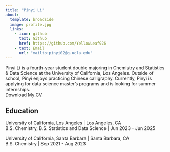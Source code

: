 ```yaml
---
title: "Pinyi Li"
about:
  template: broadside
  image: profile.jpg
  links:
    - icon: github
      text: Github
      href: https://github.com/YellowLeaf926
    - text: Email
      url: "mailto:pinyi02@g.ucla.edu"
---
```


Pinyi Li is a fourth-year student double majoring in Chemistry and Statistics & Data Science at the University of California, Los Angeles. Outside of school, Pinyi enjoys practicing Chinese calligraphy. Currently, Pinyi is applying for data science master's programs and is looking for summer internships. <br>
Download [My CV](/Pinyi Li - CV 250123.pdf)

## Education

University of California, Los Angeles | Los Angeles, CA <br>
B.S. Chemistry, B.S. Statistics and Data Science | Jun 2023 - Jun 2025

University of California, Santa Barbara | Santa Barbara, CA <br>
B.S. Chemistry | Sep 2021 - Aug 2023